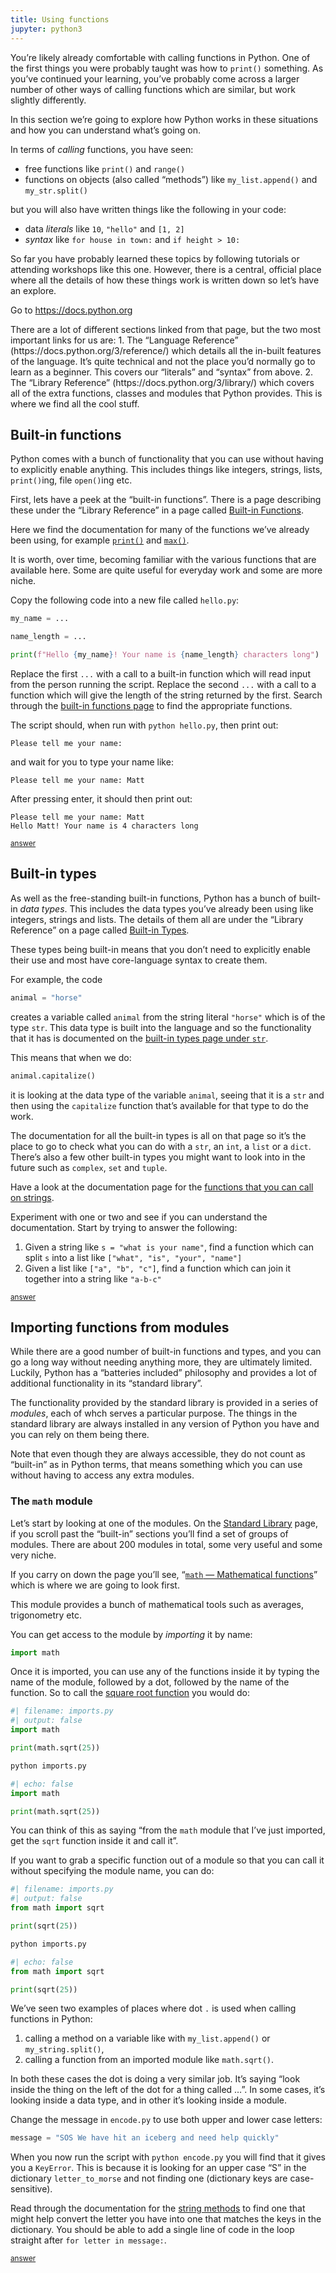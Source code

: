 ```yaml
---
title: Using functions
jupyter: python3
---
```




You're likely already comfortable with calling functions in Python. One of the first things you were probably taught was how to `print()` something. As you've continued your learning, you've probably come across a larger number of other ways of calling functions which are similar, but work slightly differently.

In this section we're going to explore how Python works in these situations and how you can understand what's going on.

In terms of *calling* functions, you have seen:

- free functions like `print()` and `range()`
- functions on objects (also called "methods") like `my_list.append()` and `my_str.split()`

but you will also have written things like the following in your code:

- data *literals* like `10`, `"hello"` and `[1, 2]`
- *syntax* like `for house in town:` and `if height > 10:`

So far you have probably learned these topics by following tutorials or attending workshops like this one. However, there is a central, official place where all the details of how these things work is written down so let's have an explore.

Go to <https://docs.python.org>

There are a lot of different sections linked from that page, but the two most important links for us are:
1. The "Language Reference" (https://docs.python.org/3/reference/) which details all the in-built features of the language. It's quite technical and not the place you'd normally go to learn as a beginner. This covers our "literals" and "syntax" from above.
2. The "Library Reference" (https://docs.python.org/3/library/) which covers all of the extra functions, classes and modules that Python provides. This is where we find all the cool stuff.

## Built-in functions

Python comes with a bunch of functionality that you can use without having to explicitly enable anything. This includes things like integers, strings, lists, `print()`ing, file `open()`ing etc.

First, lets have a peek at the "built-in functions". There is a page describing these under the "Library Reference" in a page called [Built-in Functions](https://docs.python.org/3/library/functions.html).

Here we find the documentation for many of the functions we've already been using, for example [`print()`](https://docs.python.org/3/library/functions.html#print) and [`max()`](https://docs.python.org/3/library/functions.html#max).

It is worth, over time, becoming familiar with the various functions that are available here. Some are quite useful for everyday work and some are more niche.

::: {#exercise-1 .callout-tip title="Exercise 1" icon=false} 

Copy the following code into a new file called `hello.py`:

```python
my_name = ...

name_length = ...

print(f"Hello {my_name}! Your name is {name_length} characters long")
```

Replace the first `...` with a call to a built-in function which will read input from the person running the script.
Replace the second `...` with a call to a function which will give the length of the string returned by the first.
Search through the [built-in functions page](https://docs.python.org/3/library/functions.html) to find the appropriate functions.

The script should, when run with `python hello.py`, then print out:

```
Please tell me your name: 
```

and wait for you to type your name like:

```
Please tell me your name: Matt
```

After pressing enter, it should then print out:

```
Please tell me your name: Matt
Hello Matt! Your name is 4 characters long
```

[<small>answer</small>](../answers/answer_hello_name.qmd)

:::


## Built-in types

As well as the free-standing built-in functions, Python has a bunch of built-in *data types*. This includes the data types you've already been using like integers, strings and lists. The details of them all are under the "Library Reference" on a page called [Built-in Types](https://docs.python.org/3/library/stdtypes.html).

These types being built-in means that you don't need to explicitly enable their use and most have core-language syntax to create them.

For example, the code

```python
animal = "horse"
```

creates a variable called `animal` from the string literal `"horse"` which is of the type `str`. This data type is built into the language and so the functionality that it has is documented on the [built-in types page under `str`](https://docs.python.org/3/library/stdtypes.html#text-sequence-type-str).

This means that when we do:

```python
animal.capitalize()
```

it is looking at the data type of the variable `animal`, seeing that it is a `str` and then using the `capitalize` function that's available for that type to do the work.

The documentation for all the built-in types is all on that page so it's the place to go to check what you can do with a `str`, an `int`, a `list` or a `dict`. There's also a few other built-in types you might want to look into in the future such as `complex`, `set` and `tuple`.

::: {#exercise-2 .callout-tip title="Exercise 2" icon=false} 
Have a look at the documentation page for the [functions that you can call on strings](https://docs.python.org/3/library/stdtypes.html#string-methods).

Experiment with one or two and see if you can understand the documentation. Start by trying to answer the following:

1. Given a string like `s = "what is your name"`, find a function which can split `s` into a list like `["what", "is", "your", "name"]`
2. Given a list like `["a", "b", "c"]`, find a function which can join it together into a string like `"a-b-c"`

[<small>answer</small>](../answers/answer_string_methods.qmd)
:::


## Importing functions from modules

While there are a good number of built-in functions and types, and you can go a long way without needing anything more, they are ultimately limited. Luckily, Python has a "batteries included" philosophy and provides a lot of additional functionality in its "standard library".

The functionality provided by the standard library is provided in a series of *modules*, each of whch serves a particular purpose. The things in the standard library are always installed in any version of Python you have and you can rely on them being there.

Note that even though they are always accessible, they do not count as "built-in" as in Python terms, that means something which you can use without having to access any extra modules.

### The `math` module

Let's start by looking at one of the modules. On the [Standard Library](https://docs.python.org/3/library/) page, if you scroll past the "built-in" sections you'll find a set of groups of modules. There are about 200 modules in total, some very useful and some very niche.

If you carry on down the page you'll see, "[`math` — Mathematical functions](https://docs.python.org/3/library/math.html)" which is where we are going to look first.

This module provides a bunch of mathematical tools such as averages, trigonometry etc.

You can get access to the module by *importing* it by name:

```python
import math
```

Once it is imported, you can use any of the functions inside it by typing the name of the module, followed by a dot, followed by the name of the function. So to call the [square root function](https://docs.python.org/3/library/math.html#math.sqrt) you would do:


```python
#| filename: imports.py
#| output: false
import math

print(math.sqrt(25))
```

```.bash
python imports.py
```

```python
#| echo: false
import math

print(math.sqrt(25))
```


You can think of this as saying "from the `math` module that I've just imported, get the `sqrt` function inside it and call it".

If you want to grab a specific function out of a module so that you can call it without specifying the module name, you can do:

```python
#| filename: imports.py
#| output: false
from math import sqrt

print(sqrt(25))
```

```.bash
python imports.py
```

```python
#| echo: false
from math import sqrt

print(sqrt(25))
```

We've seen two examples of places where dot `.` is used when calling functions in Python:

1. calling a method on a variable like with `my_list.append()` or `my_string.split()`,
2. calling a function from an imported module like `math.sqrt()`.

In both these cases the dot is doing a very similar job. It's saying "look inside the thing on the left of the dot for a thing called ...". In some cases, it's looking inside a data type, and in other it's looking inside a module.

::: {#exercise-3 .callout-tip title="Exercise 3" icon=false} 
Change the message in `encode.py` to use both upper and lower case letters:

```python
message = "SOS We have hit an iceberg and need help quickly"
```

When you now run the script with `python encode.py` you will find that it gives you a `KeyError`. This is because it is looking for an upper case "S" in the dictionary `letter_to_morse` and not finding one (dictionary keys are case-sensitive).

Read through the documentation for the [string methods](https://docs.python.org/3/library/stdtypes.html#string-methods) to find one that might help convert the letter you have into one that matches the keys in the dictionary. You should be able to add a single line of code in the loop straight after `for letter in message:`.

[<small>answer</small>](../answers/answer_morse_case.qmd)
:::
